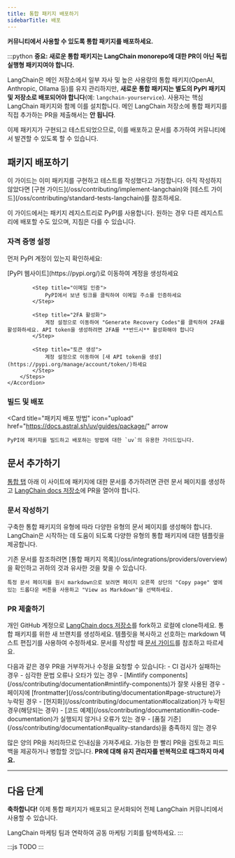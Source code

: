 ```yaml
---
title: 통합 패키지 배포하기
sidebarTitle: 배포
---
```


**커뮤니티에서 사용할 수 있도록 통합 패키지를 배포하세요.**

:::python
<Warning>
**중요: 새로운 통합 패키지는 LangChain monorepo에 대한 PR이 아닌 독립 실행형 패키지여야 합니다.**

LangChain은 메인 저장소에서 일부 자사 및 높은 사용량의 통합 패키지(OpenAI, Anthropic, Ollama 등)를 유지 관리하지만, **새로운 통합 패키지는 별도의 PyPI 패키지 및 저장소로 배포되어야 합니다**(예: `langchain-yourservice`). 사용자는 핵심 LangChain 패키지와 함께 이를 설치합니다. 메인 LangChain 저장소에 통합 패키지를 직접 추가하는 PR을 제출해서는 **안 됩니다**.
</Warning>

이제 패키지가 구현되고 테스트되었으므로, 이를 배포하고 문서를 추가하여 커뮤니티에서 발견할 수 있도록 할 수 있습니다.

## 패키지 배포하기

<Info>
    이 가이드는 이미 패키지를 구현하고 테스트를 작성했다고 가정합니다. 아직 작성하지 않았다면 [구현 가이드](/oss/contributing/implement-langchain)와 [테스트 가이드](/oss/contributing/standard-tests-langchain)를 참조하세요.
</Info>

이 가이드에서는 패키지 레지스트리로 PyPI를 사용합니다. 원하는 경우 다른 레지스트리에 배포할 수도 있으며, 지침은 다를 수 있습니다.

### 자격 증명 설정

먼저 PyPI 계정이 있는지 확인하세요:

<AccordionGroup>
    <Accordion title="PyPI Token 생성 방법" icon="key">
        <Steps>
            <Step title="계정 생성">
                [PyPI 웹사이트](https://pypi.org/)로 이동하여 계정을 생성하세요
            </Step>

            <Step title="이메일 인증">
                PyPI에서 보낸 링크를 클릭하여 이메일 주소를 인증하세요
            </Step>

            <Step title="2FA 활성화">
                계정 설정으로 이동하여 "Generate Recovery Codes"를 클릭하여 2FA를 활성화하세요. API token을 생성하려면 2FA를 **반드시** 활성화해야 합니다
            </Step>

            <Step title="토큰 생성">
                계정 설정으로 이동하여 [새 API token을 생성](https://pypi.org/manage/account/token/)하세요
            </Step>
        </Steps>
    </Accordion>
</AccordionGroup>

### 빌드 및 배포

<Card
    title="패키지 배포 방법"
    icon="upload"
    href="https://docs.astral.sh/uv/guides/package/"
    arrow
>
    PyPI에 패키지를 빌드하고 배포하는 방법에 대한 `uv`의 유용한 가이드입니다.
</Card>

## 문서 추가하기

[통합 탭](/oss/integrations/providers/overview) 아래 이 사이트에 패키지에 대한 문서를 추가하려면 관련 문서 페이지를 생성하고 [LangChain docs 저장소](https://github.com/langchain-ai/docs)에 PR을 열어야 합니다.

### 문서 작성하기

구축한 통합 패키지의 유형에 따라 다양한 유형의 문서 페이지를 생성해야 합니다. LangChain은 시작하는 데 도움이 되도록 다양한 유형의 통합 패키지에 대한 템플릿을 제공합니다.

<CardGroup>
    <Card title="Chat models" icon="message" href="https://docs.langchain.com/oss/python/integrations/chat/TEMPLATE.mdx" arrow/>
    <Card title="Tools/toolkits" icon="wrench" href="https://docs.langchain.com/oss/python/integrations/tools/TEMPLATE.mdx" arrow/>
    <Card title="Retrievers" icon="magnifying-glass" href="https://docs.langchain.com/oss/python/integrations/retrievers/TEMPLATE.mdx" arrow/>
    <Card title="Vector stores" icon="database" href="https://docs.langchain.com/oss/python/integrations/vectorstores/TEMPLATE.mdx" arrow/>
    <Card title="Embedding models" icon="layer-group" href="https://docs.langchain.com/oss/python/integrations/text_embedding/TEMPLATE.mdx" arrow/>
</CardGroup>

<Tip>
    기존 문서를 참조하려면 [통합 패키지 목록](/oss/integrations/providers/overview)을 확인하고 귀하의 것과 유사한 것을 찾을 수 있습니다.

    특정 문서 페이지를 원시 markdown으로 보려면 페이지 오른쪽 상단의 "Copy page" 옆에 있는 드롭다운 버튼을 사용하고 "View as Markdown"을 선택하세요.
</Tip>

### PR 제출하기

개인 GitHub 계정으로 [LangChain docs 저장소](https://github.com/langchain-ai/docs)를 fork하고 로컬에 clone하세요. 통합 패키지를 위한 새 브랜치를 생성하세요. 템플릿을 복사하고 선호하는 markdown 텍스트 편집기를 사용하여 수정하세요. 문서를 작성할 때 [문서 가이드](/oss/contributing/documentation)를 참조하고 따르세요.

<Warning>
    다음과 같은 경우 PR을 거부하거나 수정을 요청할 수 있습니다:
    - CI 검사가 실패하는 경우
    - 심각한 문법 오류나 오타가 있는 경우
    - [Mintlify components](/oss/contributing/documentation#mintlify-components)가 잘못 사용된 경우
    - 페이지에 [frontmatter](/oss/contributing/documentation#page-structure)가 누락된 경우
    - [현지화](/oss/contributing/documentation#localization)가 누락된 경우(해당되는 경우)
    - [코드 예제](/oss/contributing/documentation#in-code-documentation)가 실행되지 않거나 오류가 있는 경우
    - [품질 기준](/oss/contributing/documentation#quality-standards)을 충족하지 않는 경우
</Warning>

많은 양의 PR을 처리하므로 인내심을 가져주세요. 가능한 한 빨리 PR을 검토하고 피드백을 제공하거나 병합할 것입니다. **PR에 대해 유지 관리자를 반복적으로 태그하지 마세요.**

---

## 다음 단계
**축하합니다!** 이제 통합 패키지가 배포되고 문서화되어 전체 LangChain 커뮤니티에서 사용할 수 있습니다.

<Card title="공동 마케팅" icon="bullhorn" href="/oss/contributing/comarketing" arrow>
    LangChain 마케팅 팀과 연락하여 공동 마케팅 기회를 탐색하세요.
</Card>
:::

:::js
TODO
:::